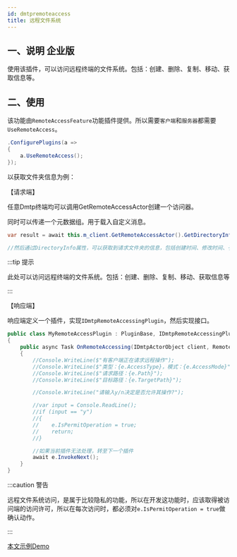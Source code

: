 ```yaml
---
id: dmtpremoteaccess
title: 远程文件系统
---
```


## 一、说明 <Tag>企业版</Tag>

使用该插件，可以访问远程终端的文件系统。包括：创建、删除、复制、移动、获取信息等。

## 二、使用

该功能由`RemoteAccessFeature`功能插件提供。所以需要`客户端`和`服务器`都需要`UseRemoteAccess`。

```csharp showLineNumbers
.ConfigurePlugins(a =>
{
    a.UseRemoteAccess();
});
```

以获取文件夹信息为例：

【请求端】

任意Dmtp终端均可以调用GetRemoteAccessActor创建一个访问器。

同时可以传递一个元数据组。用于载入自定义消息。

```csharp showLineNumbers
var result = await this.m_client.GetRemoteAccessActor().GetDirectoryInfoAsync("c:/新建文件夹", timeout: 30 * 1000);

//然后通过DirectoryInfo属性，可以获取到请求文件夹的信息，包括创建时间、修改时间、子文件夹、子文件等。
```

:::tip 提示

此处可以访问远程终端的文件系统。包括：创建、删除、复制、移动、获取信息等

:::  


【响应端】

响应端定义一个插件，实现`IDmtpRemoteAccessingPlugin`，然后实现接口。

```csharp showLineNumbers
public class MyRemoteAccessPlugin : PluginBase, IDmtpRemoteAccessingPlugin
{
    public async Task OnRemoteAccessing(IDmtpActorObject client, RemoteAccessingEventArgs e)
    {
        //Console.WriteLine($"有客户端正在请求远程操作");
        //Console.WriteLine($"类型：{e.AccessType}，模式：{e.AccessMode}");
        //Console.WriteLine($"请求路径：{e.Path}");
        //Console.WriteLine($"目标路径：{e.TargetPath}");

        //Console.WriteLine("请输入y/n决定是否允许其操作?");

        //var input = Console.ReadLine();
        //if (input == "y")
        //{
        //    e.IsPermitOperation = true;
        //    return;
        //}

        //如果当前插件无法处理，转至下一个插件
        await e.InvokeNext();
    }
}
```

:::caution 警告

远程文件系统访问，是属于比较隐私的功能，所以在开发这功能时，应该取得被访问端的访问许可，所以在每次访问时，都必须对`e.IsPermitOperation = true`做确认动作。

:::  

[本文示例Demo](https://gitee.com/RRQM_Home/TouchSocket/tree/master/examples/Dmtp/RemoteAccessApp)